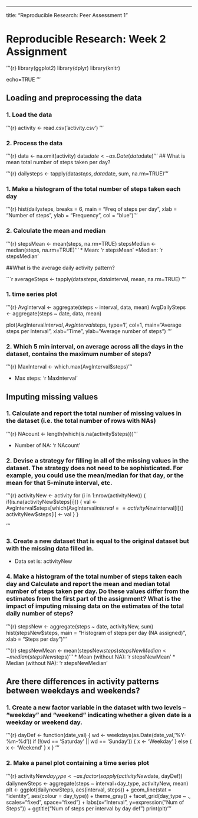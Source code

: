 ---
title: "Reproducible Research: Peer Assessment 1"

# Reproducible Research: Week 2 Assignment

'''{r}
library(ggplot2)
library(dplyr)
library(knitr)

echo=TRUE
'''

## Loading and preprocessing the data

### 1. Load the data 

'''{r}
        activity <- read.csv('activity.csv')
'''

### 2. Process the data
'''{r}
data <- na.omit(activity)
data$date <- as.Date(data$date)
'''
## What is mean total number of steps taken per day?


'''{r}
dailysteps <- tapply(data$steps, data$date, sum, na.rm=TRUE)
'''

### 1. Make a histogram of the total number of steps taken each day

'''{r}
hist(dailysteps, breaks = 6, main = "Freq of steps per day", 
    xlab = "Number of steps", ylab = "Frequency", col = "blue")
'''

### 2. Calculate the mean and median

'''{r}
        stepsMean <- mean(steps, na.rm=TRUE)
        stepsMedian <- median(steps, na.rm=TRUE)
'''
* Mean: 'r stepsMean'
*Median: 'r stepsMedian'

##What is the average daily activity pattern?

```r
averageSteps <- tapply(data$steps, data$interval, mean, na.rm=TRUE)
'''

### 1. time series plot

'''{r}
AvgInterval <- aggregate(steps ~ interval, data, mean)
AvgDailySteps <- aggregate(steps ~ date, data, mean)

plot(AvgInterval$interval, AvgInterval$steps, type='l', col=1, main="Average steps per Interval", xlab="Time", ylab="Average number of steps")
'''

### 2. Which 5 min interval, on average across all the days in the dataset, contains the maximum number of steps?

'''{r}
MaxInterval <- which.max(AvgInterval$steps)
'''

* Max steps: 'r MaxInterval'

## Imputing missing values

### 1. Calculate and report the total number of missing values in the dataset (i.e. the total number of rows with NAs)

'''{r}
NAcount <- length(which(is.na(activity$steps)))
'''

* Number of NA: 'r NAcount'

### 2. Devise a strategy for filling in all of the missing values in the dataset. The strategy does not need to be sophisticated. For example, you could use the mean/median for that day, or the mean for that 5-minute interval, etc.

'''{r}
activityNew <- activity
for (i in 1:nrow(activityNew)) {
    if(is.na(activityNew$steps[i])) {
        val <- AvgInterval$steps[which(AvgInterval$interval == activityNew$interval[i])]
        activityNew$steps[i] <- val 
    }
}

'''

### 3. Create a new dataset that is equal to the original dataset but with the missing data filled in.

* Data set is: activityNew

### 4. Make a histogram of the total number of steps taken each day and Calculate and report the mean and median total number of steps taken per day. Do these values differ from the estimates from the first part of the assignment? What is the impact of imputing missing data on the estimates of the total daily number of steps?

'''{r}
stepsNew <- aggregate(steps ~ date, activityNew, sum)
hist(stepsNew$steps, main = "Histogram of steps per day (NA assigned)", xlab = "Steps per day")
'''

'''{r}
stepsNewMean <- mean(stepsNew$steps)
stepsNewMedian <- median(stepsNew$steps)
'''
* Mean (without NA): 'r stepsNewMean'
* Median (without NA):  'r stepsNewMedian'


## Are there differences in activity patterns between weekdays and weekends?

### 1. Create a new factor variable in the dataset with two levels – “weekday” and “weekend” indicating whether a given date is a weekday or weekend day.


'''{r}
dayDef <- function(date_val) {
    wd <- weekdays(as.Date(date_val, '%Y-%m-%d'))
    if  (!(wd == 'Saturday' || wd == 'Sunday')) {
        x <- 'Weekday'
    } else {
        x <- 'Weekend'
    }
    x
}
'''

### 2. Make a panel plot containing a time series plot

'''{r}
activityNew$day_type <- as.factor(sapply(activityNew$date, dayDef))
dailynewSteps <- aggregate(steps ~ interval+day_type, activityNew, mean)
plt <- ggplot(dailynewSteps, aes(interval, steps)) +
    geom_line(stat = "identity", aes(colour = day_type)) +
    theme_gray() +
    facet_grid(day_type ~ ., scales="fixed", space="fixed") +
    labs(x="Interval", y=expression("Num of Steps")) +
    ggtitle("Num of steps per interval by day def")
print(plt)
'''
